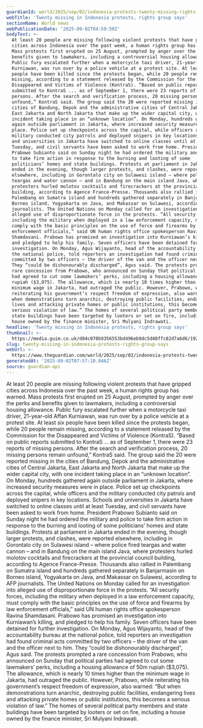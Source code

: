 ```yaml
---
guardianId: world/2025/sep/02/indonesia-protests-twenty-missing-rights-group-says
webTitle: 'Twenty missing in Indonesia protests, rights group says'
sectionName: World news
webPublicationDate: '2025-09-02T04:59:50Z'
bodyText: >-
  At least 20 people are missing following violent protests that have gripped
  cities across Indonesia over the past week, a human rights group has warned.
  Mass protests first erupted on 25 August, prompted by anger over the perks and
  benefits given to lawmakers, including a controversial housing allowance.
  Public fury escalated further when a motorcycle taxi driver, 21-year-old Affan
  Kurniawan, was run over by a police vehicle at a protest site. At least six
  people have been killed since the protests began, while 20 people remain
  missing, according to a statement released by the Commission for the
  Disappeared and Victims of Violence (KontraS). “Based on public reports
  submitted to KontraS ... as of September 1, there were 23 reports of missing
  persons. After the search and verification process, 20 missing persons remain
  unfound,” KontraS said. The group said the 20 were reported missing in the
  cities of Bandung, Depok and the administrative cities of Central Jakarta,
  East Jakarta and North Jakarta that make up the wider capital city, with one
  incident taking place in an “unknown location”. On Monday, hundreds gathered
  again outside parliament in Jakarta, where increased security measures were in
  place. Police set up checkpoints across the capital, while officers and the
  military conducted city patrols and deployed snipers in key locations. Schools
  and universities in Jakarta have switched to online classes until at least
  Tuesday, and civil servants have been asked to work from home. President
  Prabowo Subianto said on Sunday night he had ordered the military and police
  to take firm action in response to the burning and looting of some
  politicians’ homes and state buildings. Protests at parliament in Jakarta
  ended in the evening, though larger protests, and clashes, were reported
  elsewhere, including in Gorontalo city on Sulawesi island – where police fired
  teargas and water cannon – and in Bandung on the main island Java, where
  protesters hurled molotov cocktails and firecrackers at the provincial council
  building, according to Agence France-Presse. Thousands also rallied in
  Palembang on Sumatra island and hundreds gathered separately in Banjarmasin on
  Borneo island, Yogyakarta on Java, and Makassar on Sulawesi, according to AFP
  journalists. The United Nations on Monday called for an investigation into
  alleged use of disproportionate force in the protests. “All security forces,
  including the military when deployed in a law enforcement capacity, must
  comply with the basic principles on the use of force and firearms by law
  enforcement officials,” said UN human rights office spokesperson Ravina
  Shamdasani. Prabowo has promised an investigation into Kurniawan’s killing,
  and pledged to help his family. Seven officers have been detained for further
  investigation. On Monday, Agus Wijayanto, head of the accountability bureau at
  the national police, told reporters an investigation had found criminal acts
  committed by two officers – the driver of the van and the officer next to him.
  They “could be dishonourably discharged”, Agus said. The protests prompted a
  rare concession from Prabowo, who announced on Sunday that political parties
  had agreed to cut some lawmakers’ perks, including a housing allowance of 50m
  rupiah ($3,075). The allowance, which is nearly 10 times higher than the
  minimum wage in Jakarta, had outraged the public. However, Prabowo, while
  reiterating his government’s respect freedom of expression, also warned: “But
  when demonstrations turn anarchic, destroying public facilities, endangering
  lives and attacking private homes or public institutions, this becomes a
  serious violation of law.” The homes of several political party members and
  state buildings have been targeted by looters or set on fire, including a
  house owned by the finance minister, Sri Mulyani Indrawati.
headline: 'Twenty missing in Indonesia protests, rights group says'
thumbnail: >-
  https://media.guim.co.uk/d84c070b9356553bd496eb9dc5d48ffc82d7a6d6/192_0_4056_3245/500.jpg
slug: twenty-missing-in-indonesia-protests-rights-group-says
webUrl: >-
  https://www.theguardian.com/world/2025/sep/02/indonesia-protests-twenty-missing-rights-group-says
generatedAt: '2025-09-02T07:57:18.046Z'
source: guardian-api
---
```

At least 20 people are missing following violent protests that have gripped cities across Indonesia over the past week, a human rights group has warned. Mass protests first erupted on 25 August, prompted by anger over the perks and benefits given to lawmakers, including a controversial housing allowance. Public fury escalated further when a motorcycle taxi driver, 21-year-old Affan Kurniawan, was run over by a police vehicle at a protest site. At least six people have been killed since the protests began, while 20 people remain missing, according to a statement released by the Commission for the Disappeared and Victims of Violence (KontraS). “Based on public reports submitted to KontraS ... as of September 1, there were 23 reports of missing persons. After the search and verification process, 20 missing persons remain unfound,” KontraS said. The group said the 20 were reported missing in the cities of Bandung, Depok and the administrative cities of Central Jakarta, East Jakarta and North Jakarta that make up the wider capital city, with one incident taking place in an “unknown location”. On Monday, hundreds gathered again outside parliament in Jakarta, where increased security measures were in place. Police set up checkpoints across the capital, while officers and the military conducted city patrols and deployed snipers in key locations. Schools and universities in Jakarta have switched to online classes until at least Tuesday, and civil servants have been asked to work from home. President Prabowo Subianto said on Sunday night he had ordered the military and police to take firm action in response to the burning and looting of some politicians’ homes and state buildings. Protests at parliament in Jakarta ended in the evening, though larger protests, and clashes, were reported elsewhere, including in Gorontalo city on Sulawesi island – where police fired teargas and water cannon – and in Bandung on the main island Java, where protesters hurled molotov cocktails and firecrackers at the provincial council building, according to Agence France-Presse. Thousands also rallied in Palembang on Sumatra island and hundreds gathered separately in Banjarmasin on Borneo island, Yogyakarta on Java, and Makassar on Sulawesi, according to AFP journalists. The United Nations on Monday called for an investigation into alleged use of disproportionate force in the protests. “All security forces, including the military when deployed in a law enforcement capacity, must comply with the basic principles on the use of force and firearms by law enforcement officials,” said UN human rights office spokesperson Ravina Shamdasani. Prabowo has promised an investigation into Kurniawan’s killing, and pledged to help his family. Seven officers have been detained for further investigation. On Monday, Agus Wijayanto, head of the accountability bureau at the national police, told reporters an investigation had found criminal acts committed by two officers – the driver of the van and the officer next to him. They “could be dishonourably discharged”, Agus said. The protests prompted a rare concession from Prabowo, who announced on Sunday that political parties had agreed to cut some lawmakers’ perks, including a housing allowance of 50m rupiah ($3,075). The allowance, which is nearly 10 times higher than the minimum wage in Jakarta, had outraged the public. However, Prabowo, while reiterating his government’s respect freedom of expression, also warned: “But when demonstrations turn anarchic, destroying public facilities, endangering lives and attacking private homes or public institutions, this becomes a serious violation of law.” The homes of several political party members and state buildings have been targeted by looters or set on fire, including a house owned by the finance minister, Sri Mulyani Indrawati.

